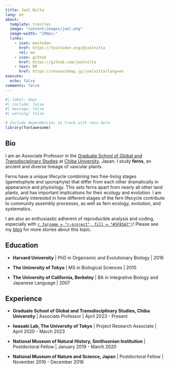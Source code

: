 ```yaml
---
title: Joel Nitta
lang: en
about:
  template: trestles
  image: "content/images/joel.png"
  image-width: "200px;"
  links:
    - icon: mastodon
      href: https://fosstodon.org/@joelnitta
      rel: me
    - icon: github
      href: https://github.com/joelnitta
    - text: RM
      href: https://researchmap.jp/joelnitta?lang=en
execute:
  echo: false
comments: false
---
```


```r
#| label: deps
#| include: false
#| message: false
#| warning: false

# Include dependencies to track with renv here
library(fontawesome)
```

:::{.column-body-outset}

## Bio

I am an Associate Professor in the [Graduate School of Global and Transdisciplinary Studies](https://www.las.chiba-u.jp/transdisciplinary/english/index.html) at [Chiba University](https://www.chiba-u.ac.jp/e/index.html), Japan. I study **ferns**, an ancient and diverse lineage of vascular plants.

Ferns have a unique lifecycle combining two free-living stages (gametophyte and sporophyte) that differ from each other dramatically in appearance and physiology. This sets ferns apart from nearly all other land plants, and has important implications for their ecology and evolution. I am particularly interested in how different stages of the fern lifecycle contribute to community assembly processes, as well as fern ecology, evolution, and systematics.

I am also an enthusiastic adherent of reproducible analysis and coding, especially with [`r fa(name = "r-project", fill = "#5F85A7")`](https://www.r-project.org/)! Please see my [blog](blog.html) for more stories about this topic.

## Education

- **Harvard University** | PhD in Organismic and Evolutionary Biology | 2016

- **The University of Tokyo** | MS in Biological Sciences | 2010

- **The University of California, Berkeley** | BA in Integrative Biology and Japanese Language | 2007

## Experience

- **Graduate School of Global and Transdisciplinary Studies, Chiba University** | Associate Professor | April 2023 - Present

- **Iwasaki Lab, The University of Tokyo** | Project Research Associate | April 2020 - March 2023

- **National Museum of Natural History, Smithsonian Institution** | Postdoctoral Fellow | January 2019 - March 2020

- **National Museum of Nature and Science, Japan** | Postdoctoral Fellow | November 2016 - December 2018

:::
